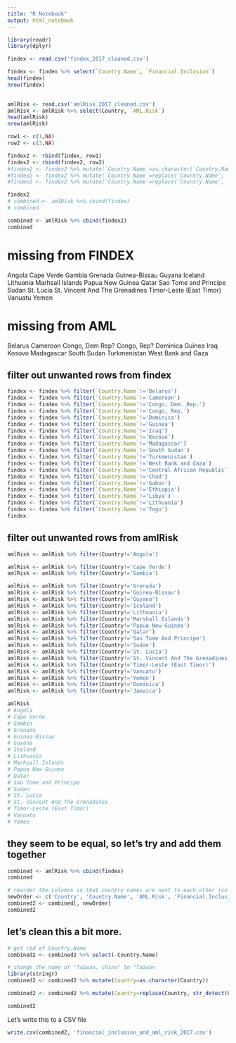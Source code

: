 ```yaml
---
title: "R Notebook"
output: html_notebook
---
```

 

```r
library(readr)
library(dplyr)

findex <- read.csv('findex_2017_cleaned.csv')

findex <- findex %>% select(`Country.Name`, `Financial.Inclusion`)
head(findex)
nrow(findex)
 
```

```r
amlRisk <- read.csv('amlRisk_2017_cleaned.csv')
amlRisk <- amlRisk %>% select(Country, `AML.Risk`)
head(amlRisk)
nrow(amlRisk)
```

```r

row1 <- c(1,NA)
row2 <- c(3,NA)

findex2 <- rbind(findex, row1)
findex2 <- rbind(findex2, row2)
#findex2 <- findex2 %>% mutate(`Country.Name`=as.character(`Country.Name`))
#findex2 <- findex2 %>% mutate(`Country.Name`=replace(`Country.Name`, `Financial.Inclusion`=="Extra", "Extra"))
#findex2 <- findex2 %>% mutate(`Country.Name`=replace(`Country.Name`, `Financial.Inclusion`=="Bonus", "Bonus"))

findex2
# combined <- amlRisk %>% cbind(findex)
# combined
```

```r
combined <- amlRisk %>% cbind(findex2)
combined
```

# missing from FINDEX
Angola
Cape Verde
Gambia
Grenada
Guinea-Bissau
Guyana
Iceland
Lithuania
Marhsall Islands
Papua New Guinea
Qatar
Sao Tome and Principe
Sudan
St. Lucia
St. Vincent And The Grenadines
Timor-Leste (East Timor)
Vanuatu
Yemen

# missing from AML
Belarus
Cameroon
Congo, Dem Rep? 
Congo, Rep? 
Dominica
Guinea
Iraq
Kosovo
Madagascar
South Sudan
Turkmenistan
West Bank and Gaza

## filter out unwanted rows from findex
```r

findex <- findex %>% filter(`Country.Name`!='Belarus')
findex <- findex %>% filter(`Country.Name`!='Cameroon')
findex <- findex %>% filter(`Country.Name`!='Congo, Dem. Rep.')
findex <- findex %>% filter(`Country.Name`!='Congo, Rep.')
findex <- findex %>% filter(`Country.Name`!='Dominica')
findex <- findex %>% filter(`Country.Name`!='Guinea')
findex <- findex %>% filter(`Country.Name`!='Iraq')
findex <- findex %>% filter(`Country.Name`!='Kosovo')
findex <- findex %>% filter(`Country.Name`!='Madagascar')
findex <- findex %>% filter(`Country.Name`!='South Sudan')
findex <- findex %>% filter(`Country.Name`!='Turkmenistan')
findex <- findex %>% filter(`Country.Name`!='West Bank and Gaza')
findex <- findex %>% filter(`Country.Name`!='Central African Republic')
findex <- findex %>% filter(`Country.Name`!='Chad')
findex <- findex %>% filter(`Country.Name`!='Gabon')
findex <- findex %>% filter(`Country.Name`!='Ethiopia')
findex <- findex %>% filter(`Country.Name`!='Libya')
findex <- findex %>% filter(`Country.Name`!='Lithuania')
findex <- findex %>% filter(`Country.Name`!='Togo')
findex

```

## filter out unwanted rows from amlRisk
```r
amlRisk <- amlRisk %>% filter(Country!='Angola')

amlRisk <- amlRisk %>% filter(Country!='Cape Verde')
amlRisk <- amlRisk %>% filter(Country!='Gambia')

amlRisk <- amlRisk %>% filter(Country!='Grenada')
amlRisk <- amlRisk %>% filter(Country!='Guinea-Bissau')
amlRisk <- amlRisk %>% filter(Country!='Guyana')
amlRisk <- amlRisk %>% filter(Country!='Iceland')
amlRisk <- amlRisk %>% filter(Country!='Lithuania')
amlRisk <- amlRisk %>% filter(Country!='Marshall Islands')
amlRisk <- amlRisk %>% filter(Country!='Papua New Guinea')
amlRisk <- amlRisk %>% filter(Country!='Qatar')
amlRisk <- amlRisk %>% filter(Country!='Sao Tome And Principe')
amlRisk <- amlRisk %>% filter(Country!='Sudan')
amlRisk <- amlRisk %>% filter(Country!='St. Lucia')
amlRisk <- amlRisk %>% filter(Country!='St. Vincent And The Grenadines')
amlRisk <- amlRisk %>% filter(Country!='Timor-Leste (East Timor)')
amlRisk <- amlRisk %>% filter(Country!='Vanuatu')
amlRisk <- amlRisk %>% filter(Country!='Yemen')
amlRisk <- amlRisk %>% filter(Country!='Dominica')
amlRisk <- amlRisk %>% filter(Country!='Jamaica')

amlRisk
# Angola
# Cape Verde
# Gambia
# Grenada
# Guinea-Bissau
# Guyana
# Iceland
# Lithuania
# Marhsall Islands
# Papua New Guinea
# Qatar
# Sao Tome and Principe
# Sudan
# St. Lucia
# St. Vincent And The Grenadines
# Timor-Leste (East Timor)
# Vanuatu
# Yemen


```

## they seem to be equal, so let's try and add them together
```r
combined <- amlRisk %>% cbind(findex)
combined


```


```r
# reorder the columns so that country names are next to each other (so I can check them)
newOrder <- c('Country', 'Country.Name', 'AML.Risk', 'Financial.Inclusion')
combined2 <- combined[, newOrder]
combined2
```
## let's clean this a bit more.
```r
# get rid of Country.Name
combined2 <- combined2 %>% select(-Country.Name)

# change the name of "Taiwan, China" to "Taiwan
library(stringr)
combined2 <- combined2 %>% mutate(Country=as.character(Country))

combined2 <- combined2 %>% mutate(Country=replace(Country, str_detect(Country, "Taiwan"), "Taiwan"))

combined2
```

Let's write this to a CSV file
```r
write.csv(combined2, 'financial_inclusion_and_aml_risk_2017.csv')
```


